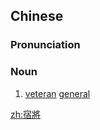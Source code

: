 ==Chinese==
{{zh-forms|s=宿将}}

===Pronunciation===
{{zh-pron
|m=sùjiàng
|c=suk1 zoeng3
|mn=qz,xm:siok-chiòng/zz:siok-chiàng/qz,xm:sok-chiòng/zz:sok-chiàng
|cat=n
}}

===Noun===
{{zh-noun}}

# [[veteran]] [[general]]

[[zh:宿將]]